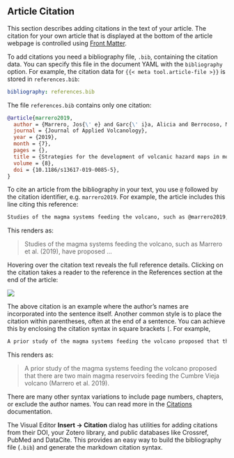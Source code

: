 ::: callout-tip

## Article Citation

This section describes adding citations in the text of your article. The citation for your own article that is displayed at the bottom of the article webpage is controlled using [Front Matter](#front-matter).

:::

To add citations you need a bibliography file, `.bib`, containing the citation data. You can specify this file in the document YAML with the `bibliography` option. For example, the citation data for `{{< meta tool.article-file >}}` is stored in `references.bib`:

```yaml
bibliography: references.bib
```

The file `references.bib` contains only one citation:

```.bib
@article{marrero2019,
  author = {Marrero, Jos{\' e} and Garc{\' i}a, Alicia and Berrocoso, Manuel and Llinares, {\' A}ngeles and Rodr{\' i}guez-Losada, Antonio and Ortiz, R.},
  journal = {Journal of Applied Volcanology},
  year = {2019},
  month = {7},
  pages = {},
  title = {Strategies for the development of volcanic hazard maps in monogenetic volcanic fields: the example of {La} {Palma} ({Canary} {Islands})},
  volume = {8},
  doi = {10.1186/s13617-019-0085-5},
}
```

To cite an article from the bibliography in your text, you use `@` followed by the citation identifier, e.g. `marrero2019`. For example, the article includes this line citing this reference: 

```markdown
Studies of the magma systems feeding the volcano, such as @marrero2019, have proposed ...
```

This renders as:

> Studies of the magma systems feeding the volcano, such as Marrero et al. (2019), have proposed ...

Hovering over the citation text reveals the full reference details. Clicking on the citation takes a reader to the reference in the References section at the end of the article:

![](images/article-references.png){fig-alt="Screenshot of the rendered article showing a section titled References. Below the title is a full reference starting 'Marrero, José, '." .border}



The above citation is an example where the author's names are incorporated into the sentence itself. Another common style is to place the citation within parentheses, often at the end of a sentence. You can achieve this by enclosing the citation syntax in square brackets `[`. For example,

```markdown
A prior study of the magma systems feeding the volcano proposed that there are two main magma reservoirs feeding the Cumbre Vieja volcano [@marrero2019].
```

This renders as:

> A prior study of the magma systems feeding the volcano proposed that there are two main magma reservoirs feeding the Cumbre Vieja volcano (Marrero et al. 2019).

There are many other syntax variations to include page numbers, chapters, or exclude the author names. You can read more in the [Citations](/docs/authoring/citations.qmd) documentation.

::: {.content-visible unless-meta="tool.is_jupyterlab"}

The Visual Editor **Insert -> Citation** dialog has utilities for adding citations from their DOI, your Zotero library, and public databases like Crossref, PubMed and DataCite. This provides an easy way to build the  bibliography file (`.bib`) and generate the markdown citation syntax. 
:::
